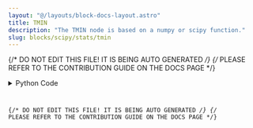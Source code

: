```yaml
---
layout: "@/layouts/block-docs-layout.astro"
title: TMIN
description: "The TMIN node is based on a numpy or scipy function."
slug: blocks/scipy/stats/tmin
---
```


{/* DO NOT EDIT THIS FILE! IT IS BEING AUTO GENERATED */}
{/* PLEASE REFER TO THE CONTRIBUTION GUIDE ON THE DOCS PAGE */}


<PythonDocsDisplay docstring={docstring} />
<details>
<summary>Python Code</summary>



<Code code={pythonCode} lang="py" wrap theme="dracula" />

[Find this Flojoy Block on GitHub](https://github.com/flojoy-ai/blocks/blob/main/blocks/SCIPY/STATS/TMIN/TMIN.py)

</details>

{/* DO NOT EDIT THIS FILE! IT IS BEING AUTO GENERATED */}
{/* PLEASE REFER TO THE CONTRIBUTION GUIDE ON THE DOCS PAGE */}
